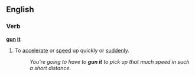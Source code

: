 ==English==
===Verb===
'''[[gun]] [[it]]'''
#{{idiom}} To [[accelerate]] or [[speed]] up quickly or [[suddenly]].
#:''You're going to have to '''gun it''' to pick up that much speed in such a short distance.''